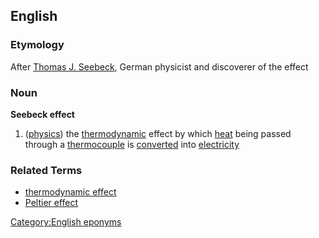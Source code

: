 ==English==
=== Etymology ===
After [[Seebeck|Thomas J. Seebeck]], German physicist and discoverer of the effect

=== Noun ===
'''Seebeck effect'''

# ([[physics]]) the [[thermodynamic]] effect by which [[heat]] being passed through a [[thermocouple]] is [[converted]] into [[electricity]]

=== Related Terms ===
*[[thermodynamic effect]]
*[[Peltier effect]]

[[Category:English eponyms]]